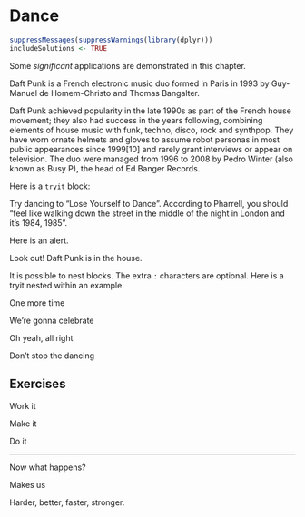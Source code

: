 # Dance

```r
suppressMessages(suppressWarnings(library(dplyr)))
includeSolutions <- TRUE
```

Some _significant_ \index{significant} applications are demonstrated in this chapter.

::: definition
Daft Punk\index{daft punk} is a French\index{French} electronic music duo formed in Paris in 1993 by Guy-Manuel de Homem-Christo and Thomas Bangalter.
:::

Daft Punk achieved popularity in the late 1990s as part of the French house movement; they also had success in the years following, combining elements of house music with funk, techno, disco, rock and synthpop. They have worn ornate helmets and gloves to assume robot personas in most public appearances since 1999[10] and rarely grant interviews or appear on television. The duo were managed from 1996 to 2008 by Pedro Winter (also known as Busy P), the head of Ed Banger Records.

Here is a `tryit` block:

::: tryit
Try dancing to "Lose Yourself to Dance".  According to Pharrell, you should "feel like walking down the street in the middle of the night in London and it's 1984, 1985".
:::

Here is an alert.

::: alert
Look out!  Daft Punk is in the house.
:::

It is possible to nest blocks. The extra `:` characters are optional.  Here is a tryit nested within an example.

::: example
One more time

We're gonna celebrate

:::: alert
Oh yeah, all right
::::

Don't stop the dancing

:::

## Exercises {-}

::: {.exercise #ex:work}
Work it\index{daft punk!work it}
:::

::: {.exercise #ex:make}
Make it\index{daft punk!make it}
:::

::: {.exercise #ex:do}
Do it\index{daft punk!do it}
:::

--------------

Now what happens?

::: {.exercise #ex:us}
Makes us
:::

::: {.exercise #ex:better}
Harder, better, faster, stronger.
:::
